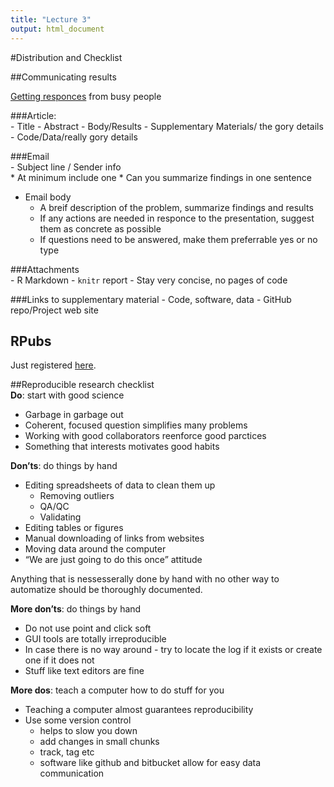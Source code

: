 ```yaml
---
title: "Lecture 3"
output: html_document
---
```



#Distribution and Checklist

##Communicating results

[Getting responces](http://goo.gl/sJDb9V) from busy people

###Article:  
- Title
- Abstract
- Body/Results
- Supplementary Materials/ the gory details
- Code/Data/really gory details

###Email  
- Subject line / Sender info  
    * At minimum include one
    * Can you summarize findings in one sentence
  
- Email body  
    * A breif description of the problem, summarize findings and results
    * If any actions are needed in responce to the presentation, suggest them as concrete as possible
    * If questions need to be answered, make them preferrable yes or no type

###Attachments  
- R Markdown
- `knitr` report
- Stay very concise, no pages of code

###Links to supplementary material
- Code, software, data
- GitHub repo/Project web site


## RPubs

Just registered [here](https://rpubs.com/alext).

##Reproducible research checklist  
**Do**: start with good science  

- Garbage in garbage out
- Coherent, focused question simplifies many problems
- Working with good collaborators reenforce good parctices
- Something that interests motivates good habits

**Don'ts**: do things by hand

- Editing spreadsheets of data to clean them up
    * Removing outliers
    * QA/QC
    * Validating
- Editing tables or figures
- Manual downloading of links from websites
- Moving data around the computer
- "We are just going to do this once" attitude

Anything that is nessesserally done by hand with no other way to automatize should be thoroughly documented.

**More don'ts**: do things by hand

- Do not use point and click soft
- GUI tools are totally irreproducible
- In case there is no way around - try to locate the log if it exists or create one if it does not
- Stuff like text editors are fine

**More dos**: teach a computer how to do stuff for you

- Teaching a computer almost guarantees reproducibility
- Use some version control
    * helps to slow you down
    * add changes in small chunks
    * track, tag etc
    * software like github and bitbucket allow for easy data communication
    

